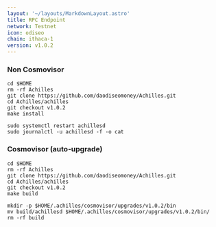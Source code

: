 ```yaml
---
layout: '~/layouts/MarkdownLayout.astro'
title: RPC Endpoint
network: Testnet
icon: odiseo
chain: ithaca-1
version: v1.0.2
---
```

### Non Cosmovisor
```
cd $HOME
rm -rf Achilles
git clone https://github.com/daodiseomoney/Achilles.git
cd Achilles/achilles
git checkout v1.0.2
make install
```
```
sudo systemctl restart achillesd
sudo journalctl -u achillesd -f -o cat
```

### Cosmovisor (auto-upgrade)
```
cd $HOME
rm -rf Achilles
git clone https://github.com/daodiseomoney/Achilles.git
cd Achilles/achilles
git checkout v1.0.2
make build
```
```
mkdir -p $HOME/.achilles/cosmovisor/upgrades/v1.0.2/bin
mv build/achillesd $HOME/.achilles/cosmovisor/upgrades/v1.0.2/bin/
rm -rf build
```
